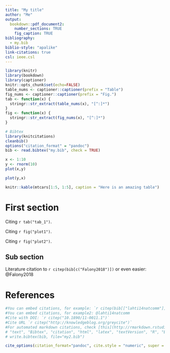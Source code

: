 ```yaml
---
title: "My title"
author: "Me"
output: 
  bookdown::pdf_document2:
    number_sections: TRUE
    fig_caption: TRUE
bibliography: 
  - my.bib
biblio-style: "apalike"
link-citations: true
csl: ieee.csl
---
```


```r
library(knitr)
library(bookdown)
library(captioner)
knitr::opts_chunk$set(echo=FALSE)
table_nums <- captioner::captioner(prefix = "Table")
fig_nums <- captioner::captioner(prefix = "Fig.")
tab <- function(x) {
  stringr::str_extract(table_nums(x), "[^:]*")
}
fig <- function(x) {
  stringr::str_extract(fig_nums(x), "[^:]*")
}

# Bibtex
library(knitcitations)
cleanbib()
options("citation_format" = "pandoc")
bib <- read.bibtex("my.bib", check = TRUE)
```

```r
x <- 1:10
y <- rnorm(10)
plot(x,y)
```



```r
plot(y,x)
```

```r
knitr::kable(mtcars[1:5, 1:5], caption = "Here is an amazing table")
```


# First section

Citing `r tab("tab_1")`.

Citing `r fig("plot1")`.

Citing `r fig("plot2")`.

## Sub section

Literature citation to  `r citep(bib[c("Falony2018")])` or even easier: @Falony2018

# References

```r
#You can embed citations, for example: `r citep(bib[["lahti14natcomm"]])`
#You can embed citations, for example2: @lahti14natcomm
#Cite with DOI: `r citep("10.1890/11-0011.1")`
#Cite URL `r citep("http://knowledgeblog.org/greycite")`
#For automated markdown citations, check [this](http://rmarkdown.rstudio.com/authoring_bibliographies_and_citations.html), [this](https://github.com/cboettig/knitcitations), and [this](http://www.carlboettiger.info/2012/03/24/citations-in-markdown-using-knitr.html).
# "text", "Bibtex", "citation", "html", "latex", "textVersion", "R", "Biblatex", "markdown", "yaml"
# write.bibtex(bib, file="my2.bib")
```

```r
cite_options(citation_format="pandoc", cite.style = "numeric", super = TRUE) 
```



